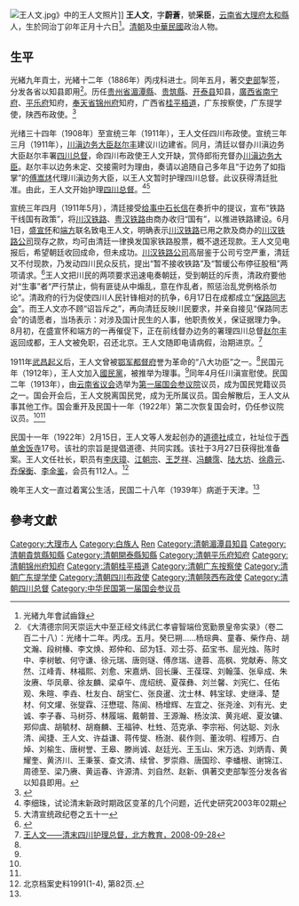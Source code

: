 [[File:王人文.jpg|thumb]]》中的王人文照片]]
'''王人文'''{{BD|1867年||1939年||CatIdx=W王}}，字'''蔚蒼'''，號'''采臣'''，[[云南省|云南省]][[大理府|大理府]][[太和縣|太和縣]]人，生於同治丁卯年正月十六日<ref>光緒九年會試齒錄</ref>。[[清朝|清朝]]及[[中華民國|中華民國]]政治人物。

==生平==
光緒九年貢士，光緒十二年（1886年）丙戌科进士。同年五月，著交[[吏部|吏部]]掣签，分发各省以知县即用<ref>《大清德宗同天崇运大中至正经文纬武仁孝睿智端俭宽勤景皇帝实录》（卷二百二十八）：光绪十二年。丙戌。五月。癸巳朔……杨琮典、童春、柴作舟、胡文瀚、段树榛、李文焕、郑仲和、邱为钰、邓士芬、茹宝书、屈光烛、陈时中、李树敏、何守谦、徐元瑞、唐则璲、傅彦瑞、逯蓉、高枫、党献寿、陈文然、江峰青、林福熙、刘愈、宋嘉炳、回长廉、王葆琛、刘翰藻、张阜成、朱汝赓、华凤章、徐友麟、梁卓午、庞绍统、夏葆彝、刘兰馨、刘宪仁、任佑观、朱暄、李垚、杜友白、胡宝仁、张良暹、沈士林、韩宝球、史继泽、楚材、何文燿、张燮霖、汪懋琨、陈阆、杨增辉、左宜之、张尧淦、刘有光、史诚、李子春、马树芬、林履端、戴朝普、王源瀚、杨汝滨、黄兆岷、夏汝镛、郑仰虞、胡毓材、胡裔麟、王福钟、杜甡、范克承、李宗裕、何达聪、刘永清、闻捷、王人文、许益谦、蒋传燮、杨澍、裴作则、董汝明、程搏万、白焯、刘榆生、唐树誉、王皋、滕尚诚、赵廷光、王玉山、宋万选、刘炳青、黄耀奎、黄济川、王秉箓、查文清、续曾、罗崇鼎、唐国珍、李蟠根、谢锦江、周德至、梁乃赓、黄运春、许源清、刘自然、赵新、俱著交吏部掣签分发各省以知县即用。</ref>。历任[[贵州省|贵州省]][[湄潭縣|湄潭縣]]、[[贵筑縣|贵筑縣]]、[[开泰县|开泰县]]知县，[[廣西省_(清)|廣西省]][[南宁府|南宁府]]、[[平乐府|平乐府]]知府，[[奉天省|奉天省]][[锦州府|锦州府]]知府，广西省[[桂平梧道|桂平梧道]]，广东按察使，广东提学使，陕西布政使。<ref name=mgzjh>{{cite book|author=佐藤三郎|title=民國之精華·中華民國議員列傳|year=1916年|publisher=北京寫真通信社|pages=第11頁}}</ref>

光绪三十四年（1908年）至宣统三年（1911年），王人文任四川布政使。宣统三年三月（1911年），[[川滇边务大臣|川滇边务大臣]][[赵尔丰|赵尔丰]]建议川边建省。同月，清廷以督办川滇边务大臣赵尔丰署[[四川总督|四川总督]]，命四川布政使王人文开缺，赏侍郎衔充督办[[川滇边务大臣|川滇边务大臣]]。赵尔丰以边务未定、交接需时为理由，奏请以追随自己多年且“于边务了如指掌”的[[傅嵩炑|傅嵩炑]]代理川滇边务大臣，以王人文暂时护理四川总督。此议获得清廷批准。由此，王人文开始护理[[四川总督|四川总督]]。<ref name=li>李细珠，试论清末新政时期政区变革的几个问题，近代史研究2003年02期</ref><ref>大清宣统政纪卷之五十一</ref>

宣统三年四月（1911年5月），清廷接受[[给事中|给事中]][[石长信|石长信]]在奏折中的提议，宣布“铁路干线国有政策”，将[[川汉铁路|川汉铁路]]、[[粤汉铁路|粤汉铁路]]由商办收归“国有”，以推进铁路建设。6月1日，[[盛宣怀|盛宣怀]]和[[端方|端方]]联名致电王人文，明确表示[[川汉铁路|川汉铁路]]已用之款及商办的[[川汉铁路公司|川汉铁路公司]]现存之款，均可由清廷一律换发国家铁路股票，概不退还现款。王人文见电报后，希望朝廷收回成命，但未成功。[[川汉铁路公司|川汉铁路公司]]高层鉴于公司亏空严重，清廷又不付现款，乃发动四川民众反抗，提出“暂不接收铁路”及“暂缓公布停征股租”两项请求。<ref>{{Cite web |url=http://history.people.com.cn/GB/205396/15308196.html |title=马勇，清末川汉铁路高层借“国有化”掩盖资金流向，人民网，2011年08月02日 |accessdate=2013年4月28日 |archive-date=2012年5月21日 |archive-url=https://web.archive.org/web/20120521081958/http://history.people.com.cn/GB/205396/15308196.html |dead-url=no }}</ref>王人文把川民的两项要求迅速电奏朝廷，受到朝廷的斥责，清政府要他对“生事”者“严行禁止，倘有匪徒从中煽乱，意在作乱者，照惩治乱党例格杀勿论”。清政府的行为促使四川人民针锋相对的抗争，6月17日在成都成立“[[保路同志会|保路同志会]]”。而王人文亦不顾“诏旨斥之”，再向清廷反映川民要求，并亲自接见“保路同志会”的请愿者，当场表示：对涉及国计民生的人事，他职责攸关，保证据理力争。8月初，在盛宣怀和端方的一再催促下，正在前线督办边务的署理四川总督[[赵尔丰|赵尔丰]]返回成都，王人文被免职，召还北京。王人文随即电请病假，治期进京。<ref name=bfjy>[http://www.northedu.com.cn/listshow/show.jsp?classid=200809281017326960&informationid=200809281017347237 王人文——清末四川护理总督，北方教育，2008-09-28]{{dead link|date=2018年3月 |bot=InternetArchiveBot |fix-attempted=yes }}</ref>

1911年[[武昌起义|武昌起义]]后，王人文曾被[[鄂军都督府|鄂军都督府]]誉为革命的“八大功臣”之一。<ref name=bfjy/>民国元年（1912年），王人文加入[[國民黨_(1912年－1913年)|國民黨]]，被推举为理事。<ref name=mgzjh/>同年4月任川滇宣慰使。民国二年（1913年），由[[云南省议会|云南省议会]]选举为[[民元国会|第一届国会参议院]]议员，成为国民党籍议员之一。国会开会后，王人文脱离国民党，成为无所属议员。国会解散后，王人文从事其他工作。国会重开及民国十一年（1922年）第二次恢复国会时，仍任参议院议员。<ref name=mgzjh/><ref name=bfjy/>

民国十一年（1922年）2月15日，王人文等人发起创办的[[道德社|道德社]]成立，社址位于[[西单|西单]][[舍饭寺|舍饭寺]]17号。该社的宗旨是提倡道德、共同实践。该社于3月27日获得批准备案。王人文任社长，职员有[[李庆璋|李庆璋]]、[[江朝宗|江朝宗]]、[[王芝祥|王芝祥]]、[[冯麟霈|冯麟霈]]、[[陆大坊|陆大坊]]、[[徐鼎元|徐鼎元]]、[[乔保衡|乔保衡]]、[[李金鉴|李金鉴]]，会员有112人。<ref>北京档案史料1991(1-4), 第82页.</ref>

晚年王人文一直过着寓公生活，民国二十八年（1939年）病逝于天津。<ref name=bfjy/>

==參考文獻==
{{reflist|2}}

{{光緒十二年丙戌科殿試金榜}}
{{清朝欽命憲政編查館職官}}

{{Authority control}}

{{DEFAULTSORT:Wang王}}
[[Category:大理市人|Category:大理市人]]
[[Category:白族人|Category:白族人]]
[[Category:王姓|Ren]]
[[Category:清朝湄潭县知县|Category:清朝湄潭县知县]]
[[Category:清朝貴筑縣知縣|Category:清朝貴筑縣知縣]]
[[Category:清朝開泰縣知縣|Category:清朝開泰縣知縣]]
[[Category:清朝平乐府知府|Category:清朝平乐府知府]]
[[Category:清朝锦州府知府|Category:清朝锦州府知府]]
[[Category:清朝桂平梧道|Category:清朝桂平梧道]]
[[Category:清朝广东按察使|Category:清朝广东按察使]]
[[Category:清朝广东提学使|Category:清朝广东提学使]]
[[Category:清朝四川布政使|Category:清朝四川布政使]]
[[Category:清朝陝西布政使|Category:清朝陝西布政使]]
[[Category:清朝四川总督|Category:清朝四川总督]]
[[Category:中华民国第一届国会参议员|Category:中华民国第一届国会参议员]]
